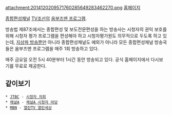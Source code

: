attachment:2014120209571760285649283462270.png
[http://tv.chosun.com/culture/opentv/main/main.html 홈페이지]

[[종합편성채널]] [[TV조선]]의 [[옴부즈맨 프로그램]].

방송법 제87조에서는 종합편성 및 보도전문편성을 하는 방송사는 시청자의 권익 보호를 위해 시청자 평가 프로그램을 편성해야 하고 시청자평가원도 의무적으로 두도록 하고 있는데, [[지상파 방송]]뿐만 아니라 종합편성채널도 예외가 아니라 모든 종합편성채널 방송국들은 옴부즈맨 프로그램을 매주 1회 방송하고 있다.

매주 금요일 오전 5시 40분부터 1시간 동안 방송되고 있다. 공식 홈페이지에서 다시보기를 무료로 제공한다.

== 같이보기 ==
 * [[JTBC]] - [[시청자 의회]]
 * [[채널A]] - [[채널A 시청자 마당]]
 * [[MBN]] - [[열린TV 열린세상]]

